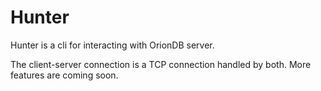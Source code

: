
# Hunter

<Callout type="info" emoji="ℹ️">
Hunter is a cli for interacting with OrionDB server.
</Callout>

The client-server connection is a TCP connection handled by both. More features are coming soon.


